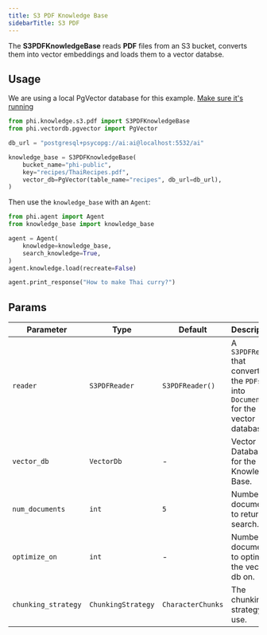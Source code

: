 ```yaml
---
title: S3 PDF Knowledge Base
sidebarTitle: S3 PDF
---
```


The **S3PDFKnowledgeBase** reads **PDF** files from an S3 bucket, converts them into vector embeddings and loads them to a vector databse.

## Usage

<Note>

We are using a local PgVector database for this example. [Make sure it's running](https://docs.phidata.com/vectordb/pgvector)

</Note>

```python
from phi.knowledge.s3.pdf import S3PDFKnowledgeBase
from phi.vectordb.pgvector import PgVector

db_url = "postgresql+psycopg://ai:ai@localhost:5532/ai"

knowledge_base = S3PDFKnowledgeBase(
    bucket_name="phi-public",
    key="recipes/ThaiRecipes.pdf",
    vector_db=PgVector(table_name="recipes", db_url=db_url),
)
```

Then use the `knowledge_base` with an `Agent`:

```python
from phi.agent import Agent
from knowledge_base import knowledge_base

agent = Agent(
    knowledge=knowledge_base,
    search_knowledge=True,
)
agent.knowledge.load(recreate=False)

agent.print_response("How to make Thai curry?")
```

## Params

| Parameter           | Type               | Default           | Description                                                                        |
| ------------------- | ------------------ | ----------------- | ---------------------------------------------------------------------------------- |
| `reader`            | `S3PDFReader`      | `S3PDFReader()`   | A `S3PDFReader` that converts the `PDFs` into `Documents` for the vector database. |
| `vector_db`         | `VectorDb`         | -                 | Vector Database for the Knowledge Base.                                            |
| `num_documents`     | `int`              | `5`               | Number of documents to return on search.                                           |
| `optimize_on`       | `int`              | -                 | Number of documents to optimize the vector db on.                                  |
| `chunking_strategy` | `ChunkingStrategy` | `CharacterChunks` | The chunking strategy to use.                                                      |

